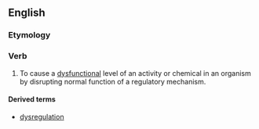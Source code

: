 ==English==

===Etymology===
{{prefix|dys|regulate}}

===Verb===
{{en-verb|dysregulat|es}}

# {{biology}} To cause a [[dysfunctional]] level of an activity or chemical in an organism by disrupting normal function of a regulatory mechanism.

====Derived terms====
* [[dysregulation]]